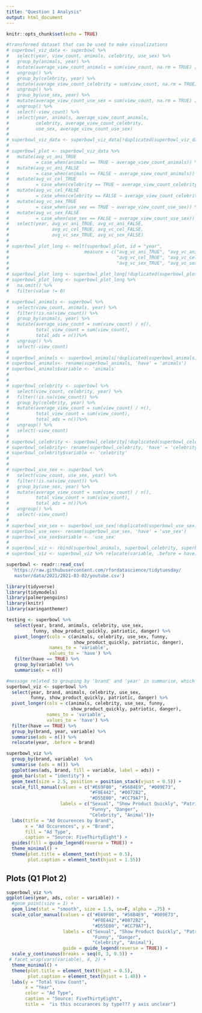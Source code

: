 ```yaml
---
title: "Question 1 Analysis"
output: html_document
---
```


```r
knitr::opts_chunk$set(echo = TRUE)
```

```r
#transformed dataset that can be used to make visualizations
# superbowl_viz_data <- superbowl %>%
#   select(year, view_count, animals, celebrity, use_sex) %>%
#   group_by(animals, year) %>%
#   mutate(average_view_count_animals = sum(view_count, na.rm = TRUE) / n()) %>%
#   ungroup() %>%
#   group_by(celebrity, year) %>%
#   mutate(average_view_count_celebrity = sum(view_count, na.rm = TRUE) / n()) %>%
#   ungroup() %>%
#   group_by(use_sex, year) %>%
#   mutate(average_view_count_use_sex = sum(view_count, na.rm = TRUE) / n()) %>%
#   ungroup() %>%
#   select(-view_count) %>%
#   select(year, animals, average_view_count_animals,
#          celebrity, average_view_count_celebrity,
#          use_sex, average_view_count_use_sex)
# 
# superbowl_viz_data <- superbowl_viz_data[!duplicated(superbowl_viz_data), ]
# 
# superbowl_plot <- superbowl_viz_data %>%
#   mutate(avg_vc_ani_TRUE
#          = case_when(animals == TRUE ~ average_view_count_animals)) %>%
#   mutate(avg_vc_ani_FALSE
#          = case_when(animals == FALSE ~ average_view_count_animals)) %>%
#   mutate(avg_vc_cel_TRUE
#          = case_when(celebrity == TRUE ~ average_view_count_celebrity)) %>%
#   mutate(avg_vc_cel_FALSE
#          = case_when(celebrity == FALSE ~ average_view_count_celebrity)) %>%
#   mutate(avg_vc_sex_TRUE
#          = case_when(use_sex == TRUE ~ average_view_count_use_sex)) %>%
#   mutate(avg_vc_sex_FALSE
#          = case_when(use_sex == FALSE ~ average_view_count_use_sex)) %>%
#   select(year, avg_vc_ani_TRUE, avg_vc_ani_FALSE,
#                avg_vc_cel_TRUE, avg_vc_cel_FALSE,
#                avg_vc_sex_TRUE, avg_vc_sex_FALSE)
# 
# superbowl_plot_long <- melt(superbowl_plot, id = "year",
#                            measure = c("avg_vc_ani_TRUE", "avg_vc_ani_FALSE",
#                                        "avg_vc_cel_TRUE", "avg_vc_cel_FALSE",
#                                        "avg_vc_sex_TRUE", "avg_vc_sex_FALSE"))
# 
# superbowl_plot_long <- superbowl_plot_long[!duplicated(superbowl_plot_long), ]
# superbowl_plot_long <- superbowl_plot_long %>%
#   na.omit() %>%
#   filter(value != 0)
```

```r
# superbowl_animals <- superbowl %>%
#   select(view_count, animals, year) %>%
#   filter(!is.na(view_count)) %>%
#   group_by(animals, year) %>%
#   mutate(average_view_count = sum(view_count) / n(),
#          total_view_count = sum(view_count),
#          total_ads = n())%>%
#   ungroup() %>%
#   select(-view_count)
# 
# superbowl_animals <- superbowl_animals[!duplicated(superbowl_animals), ]
# superbowl_animals<- rename(superbowl_animals, 'have' = 'animals')
# superbowl_animals$variable <- 'animals'
# 
# 
# superbowl_celebrity <- superbowl %>%
#   select(view_count, celebrity, year) %>%
#   filter(!is.na(view_count)) %>%
#   group_by(celebrity, year) %>%
#   mutate(average_view_count = sum(view_count) / n(),
#          total_view_count = sum(view_count),
#          total_ads = n())%>%
#   ungroup() %>%
#   select(-view_count)
# 
# superbowl_celebrity <- superbowl_celebrity[!duplicated(superbowl_celebrity), ]
# superbowl_celebrity<- rename(superbowl_celebrity, 'have' = 'celebrity')
# superbowl_celebrity$variable <- 'celebrity'
# 
# 
# superbowl_use_sex <- superbowl %>%
#   select(view_count, use_sex, year) %>%
#   filter(!is.na(view_count)) %>%
#   group_by(use_sex, year) %>%
#   mutate(average_view_count = sum(view_count) / n(),
#          total_view_count = sum(view_count),
#          total_ads = n())%>%
#   ungroup() %>%
#   select(-view_count)
# 
# superbowl_use_sex <- superbowl_use_sex[!duplicated(superbowl_use_sex), ]
# superbowl_use_sex<- rename(superbowl_use_sex, 'have' = 'use_sex')
# superbowl_use_sex$variable <- 'use_sex'
# 
# superbowl_viz <- rbind(superbowl_animals, superbowl_celebrity, superbowl_use_sex)
# superbowl_viz <- superbowl_viz %>% relocate(variable, .before = have)
```

```r
superbowl <- readr::read_csv(
  'https://raw.githubusercontent.com/rfordatascience/tidytuesday/
   master/data/2021/2021-03-02/youtube.csv')
```


```r
library(tidyverse)
library(tidymodels)
library(palmerpenguins)
library(knitr)
library(xaringanthemer)
```



```r
testing <- superbowl %>%
   select(year, brand, animals, celebrity, use_sex, 
          funny, show_product_quickly, patriotic, danger) %>%
   pivot_longer(cols = c(animals, celebrity, use_sex, funny, 
                         show_product_quickly, patriotic, danger), 
                names_to = 'variable', 
                values_to = 'have') %>%
   filter(have == TRUE) %>%
   group_by(variable) %>%
   summarise(x = n()) 
```



```r
#message related to grouping by 'brand' and 'year' in summarise, which is what we want
superbowl_viz <- superbowl %>%
  select(year, brand, animals, celebrity, use_sex, 
         funny, show_product_quickly, patriotic, danger) %>%
  pivot_longer(cols = c(animals, celebrity, use_sex, funny, 
                        show_product_quickly, patriotic, danger), 
               names_to = 'variable', 
               values_to = 'have') %>%
  filter(have == TRUE) %>%
  group_by(brand, year, variable) %>%
  summarise(ads = n()) %>%
  relocate(year, .before = brand) 
```





```r
superbowl_viz %>%
  group_by(brand, variable)  %>%
  summarise (ads = n()) %>% 
  ggplot(aes(ads, brand, fill = variable, label = ads)) +
  geom_bar(stat = "identity") + 
  geom_text(size = 2.5, position = position_stack(vjust = 0.5)) +
  scale_fill_manual(values = c("#E69F00", "#56B4E9", "#009E73", 
                               "#F0E442", "#0072B2", 
                               "#D55E00", "#CC79A7"),
                    labels = c("Sexual", "Show Product Quickly", "Patriotic", 
                               "Funny", "Danger", 
                               "Celebrity", "Animal"))+
  labs(title = "Ad Occurences by Brand",
       x = "Ad Occurences", y = "Brand",
       fill = "Ad Type",
       caption = "Source: FiveThirtyEight") +
  guides(fill = guide_legend(reverse = TRUE)) +
  theme_minimal() +
  theme(plot.title = element_text(hjust = 0.5),
        plot.caption = element_text(hjust = 1.55)) 
```




## Plots (Q1 Plot 2)

```r
superbowl_viz %>%
ggplot(aes(year, ads, color = variable)) + 
  #geom_point(size = 1) + 
  geom_line(stat = "smooth", size = 1.5, se=F, alpha = .75) +
  scale_color_manual(values = c("#E69F00", "#56B4E9", "#009E73", 
                                "#F0E442","#0072B2",
                                "#D55E00", "#CC79A7"), 
                     labels = c("Sexual", "Show Product Quickly", "Patriotic", 
                                "Funny", "Danger", 
                                "Celebrity", "Animal"),
                     guide = guide_legend(reverse = TRUE)) +
  scale_y_continuous(breaks = seq(0, 3, 0.5)) +
 # facet_wrap(vars(variable), 4, 2) +
  theme_minimal() + 
  theme(plot.title = element_text(hjust = 0.5),
        plot.caption = element_text(hjust = 1.48)) +
  labs(y = "Total View Count", 
       x = "Year",
       color = "Ad Type",
       caption = "Source: FiveThirtyEight",
       title =  "is this occurances by type??? y axis unclear") 
```


















